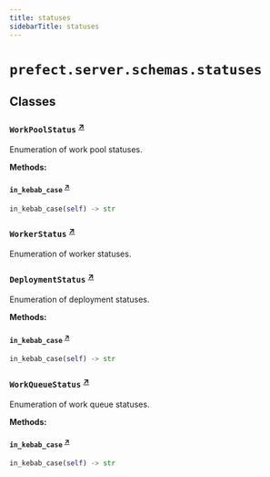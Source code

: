 ```yaml
---
title: statuses
sidebarTitle: statuses
---
```


# `prefect.server.schemas.statuses`

## Classes

### `WorkPoolStatus` <sup><a href="https://github.com/PrefectHQ/prefect/blob/main/src/prefect/server/schemas/statuses.py#L4" target="_blank">↗</a></sup>


Enumeration of work pool statuses.


**Methods:**

#### `in_kebab_case` <sup><a href="https://github.com/PrefectHQ/prefect/blob/main/src/prefect/server/schemas/statuses.py#L11" target="_blank">↗</a></sup>

```python
in_kebab_case(self) -> str
```

### `WorkerStatus` <sup><a href="https://github.com/PrefectHQ/prefect/blob/main/src/prefect/server/schemas/statuses.py#L15" target="_blank">↗</a></sup>


Enumeration of worker statuses.


### `DeploymentStatus` <sup><a href="https://github.com/PrefectHQ/prefect/blob/main/src/prefect/server/schemas/statuses.py#L22" target="_blank">↗</a></sup>


Enumeration of deployment statuses.


**Methods:**

#### `in_kebab_case` <sup><a href="https://github.com/PrefectHQ/prefect/blob/main/src/prefect/server/schemas/statuses.py#L28" target="_blank">↗</a></sup>

```python
in_kebab_case(self) -> str
```

### `WorkQueueStatus` <sup><a href="https://github.com/PrefectHQ/prefect/blob/main/src/prefect/server/schemas/statuses.py#L32" target="_blank">↗</a></sup>


Enumeration of work queue statuses.


**Methods:**

#### `in_kebab_case` <sup><a href="https://github.com/PrefectHQ/prefect/blob/main/src/prefect/server/schemas/statuses.py#L39" target="_blank">↗</a></sup>

```python
in_kebab_case(self) -> str
```

